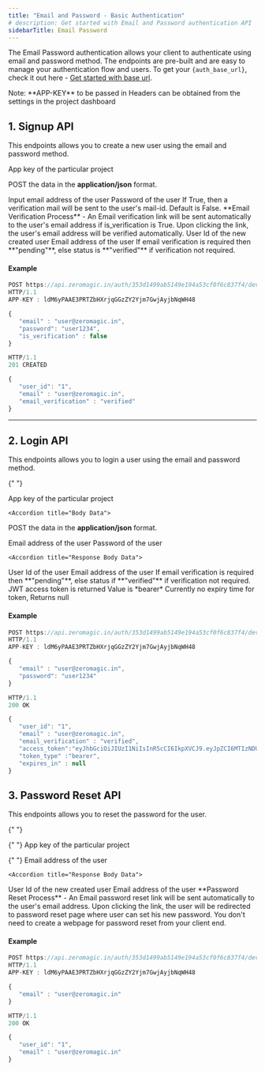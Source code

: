 ```yaml
---
title: "Email and Password - Basic Authentication"
# description: Get started with Email and Password authentication API
sidebarTitle: Email Password
---
```


The Email Password authentication allows your client to authenticate using email and password method. The endpoints are pre-built and are easy to manage your authentication flow and users. To get your `{auth_base_url}`, check it out here - [Get started with base url](/authentication/api/generalinfo#get-started-with-base-url).

<Info>
  Note: **APP-KEY** to be passed in Headers can be obtained from the settings in
  the project dashboard
</Info>

## 1. Signup API

This endpoints allows you to create a new user using the email and password method.

<Accordion title="Endpoint" defaultOpen="true">
  <ParamField path="POST" type="{auth_base_url}/email-password-signup" />
</Accordion>

<Accordion title="Header">
  <ParamField query="APP-KEY" type="string" required>
    App key of the particular project
  </ParamField>
</Accordion>

  <Accordion title="Body Data" >

POST the data in the **application/json** format.

<ParamField body="email" type="string" required>
  Input email address of the user
</ParamField>

<ParamField body="password" type="string" required>
  Password of the user
</ParamField>

<ParamField body="is_verification" type="bool">
  If True, then a verification mail will be sent to the user's mail-id. Default
  is False.
</ParamField>

<Note>
**Email Verification Process** - An Email verification link will be sent automatically to the user's email address if is_verification is True. Upon clicking the link, the user's email address will be verified automatically.
</Note>
  
  </Accordion>

  <Accordion title="Response Body Data">
 <ResponseField name="user_id" type="string">
  User Id of the new created user 
</ResponseField>

<ResponseField name="email" type="string">
  Email address of the user
</ResponseField>

<ResponseField name="email_verification" type="string">
  If email verification is required then **"pending"**, else status is **"verified"** if verification not required.
</ResponseField>
 
  </Accordion>

#### Example

```jsx Request
POST https://api.zeromagic.in/auth/353d1499ab5149e194a53cf0f6c837f4/development/email-password-signup
HTTP/1.1
APP-KEY : ldM6yPAAE3PRTZbHXrjqGGzZY2Yjm7GwjAyjbNqWH48

{
   "email" : "user@zeromagic.in",
   "password": "user1234",
   "is_verification" : false
}
```

```jsx Response
HTTP/1.1
201 CREATED

{
   "user_id": "1",
   "email" : "user@zeromagic.in",
   "email_verification" : "verified"
}
```

---

## 2. Login API

This endpoints allows you to login a user using the email and password method.

{" "}
<Accordion title="Endpoint">
  <ParamField path="POST" type="{auth_base_url}/email-password-login" />
</Accordion>

  <Accordion title="Header">

<ParamField query="APP-KEY" type="string" required>
  App key of the particular project
</ParamField>
  </Accordion>

    <Accordion title="Body Data">

POST the data in the **application/json** format.

<ParamField body="email" type="string" required>
  Email address of the user
</ParamField>

<ParamField body="password" type="string" required>
  Password of the user
</ParamField>

  </Accordion>
 
    <Accordion title="Response Body Data">

<ResponseField name="user_id" type="string">
  User Id of the user
</ResponseField>

<ResponseField name="email" type="string">
  Email address of the user
</ResponseField>

<ResponseField name="email_verification" type="string">
  If email verification is required then **"pending"**, else status if
  **"verified"** if verification not required.
</ResponseField>

<ResponseField name="access_token" type="string">
  JWT access token is returned
</ResponseField>

<ResponseField name="token_type" type="string">
  Value is *bearer*
</ResponseField>

<ResponseField name="expires_in" type="string">
  Currently no expiry time for token, Returns null
</ResponseField>

  </Accordion>


#### Example

```jsx Request
POST https://api.zeromagic.in/auth/353d1499ab5149e194a53cf0f6c837f4/development/email-password-login
HTTP/1.1
APP-KEY : ldM6yPAAE3PRTZbHXrjqGGzZY2Yjm7GwjAyjbNqWH48

{
   "email" : "user@zeromagic.in",
   "password": "user1234"
}
```

```jsx Response
HTTP/1.1
200 OK

{
   "user_id": "1",
   "email" : "user@zeromagic.in",
   "email_verification" : "verified",
   "access_token":"eyJhbGciOiJIUzI1NiIsInR5cCI6IkpXVCJ9.eyJpZCI6MTIzNDU2Nzg5LCJuYW1lIjoiSm9zZXBoIn0.OpOSSw7e485LOP5PrzScxHb7SR6sAOMRckfFwi4rp7o",
   "token_type" :"bearer",
   "expires_in" : null
}
```

## 3. Password Reset API

This endpoints allows you to reset the password for the user.

{" "}
<Accordion title="Endpoint">
  <ParamField path="POST" type="{auth_base_url}/email-password-reset" />
</Accordion>

{" "}
<Accordion title="Header">
  <ParamField query="APP-KEY" type="string" required>
    App key of the particular project
  </ParamField>
</Accordion>

{" "}
<Accordion title="Body Data">
  <ParamField body="email" type="string" required>
    Email address of the user
  </ParamField>
</Accordion>

    <Accordion title="Response Body Data">

<ResponseField name="user_id" type="string">
  User Id of the new created user
</ResponseField>

<ResponseField name="email" type="string">
  Email address of the user
</ResponseField>

<Note>
  **Password Reset Process** - An Email password reset link will be sent
  automatically to the user's email address. Upon clicking the link, the user
  will be redirected to password reset page where user can set his new password.
  You don't need to create a webpage for password reset from your client end.
</Note>

  </Accordion>

#### Example

```jsx Request
POST https://api.zeromagic.in/auth/353d1499ab5149e194a53cf0f6c837f4/development/email-password-reset
HTTP/1.1
APP-KEY : ldM6yPAAE3PRTZbHXrjqGGzZY2Yjm7GwjAyjbNqWH48

{
   "email" : "user@zeromagic.in"
}
```

```jsx Response
HTTP/1.1
200 OK

{
   "user_id": "1",
   "email" : "user@zeromagic.in"
}
```
